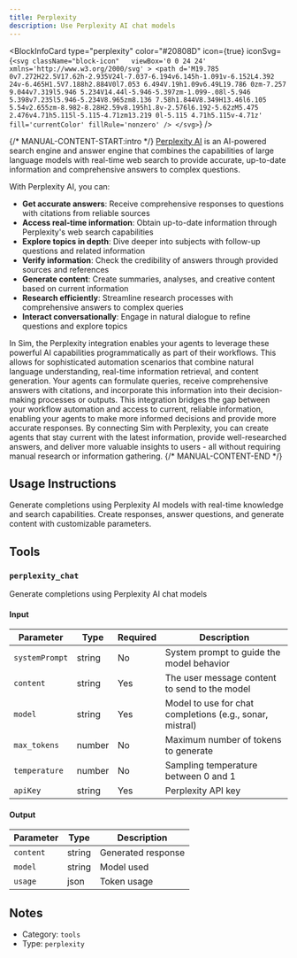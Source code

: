 ```yaml
---
title: Perplexity
description: Use Perplexity AI chat models
---
```



<BlockInfoCard 
  type="perplexity"
  color="#20808D"
  icon={true}
  iconSvg={`<svg className="block-icon"   viewBox='0 0 24 24' xmlns='http://www.w3.org/2000/svg' >
      <path
        d='M19.785 0v7.272H22.5V17.62h-2.935V24l-7.037-6.194v6.145h-1.091v-6.152L4.392 24v-6.465H1.5V7.188h2.884V0l7.053 6.494V.19h1.09v6.49L19.786 0zm-7.257 9.044v7.319l5.946 5.234V14.44l-5.946-5.397zm-1.099-.08l-5.946 5.398v7.235l5.946-5.234V8.965zm8.136 7.58h1.844V8.349H13.46l6.105 5.54v2.655zm-8.982-8.28H2.59v8.195h1.8v-2.576l6.192-5.62zM5.475 2.476v4.71h5.115l-5.115-4.71zm13.219 0l-5.115 4.71h5.115v-4.71z'
        fill='currentColor'
        fillRule='nonzero'
      />
    </svg>`}
/>

{/* MANUAL-CONTENT-START:intro */}
[Perplexity AI](https://www.perplexity.ai) is an AI-powered search engine and answer engine that combines the capabilities of large language models with real-time web search to provide accurate, up-to-date information and comprehensive answers to complex questions.

With Perplexity AI, you can:

- **Get accurate answers**: Receive comprehensive responses to questions with citations from reliable sources
- **Access real-time information**: Obtain up-to-date information through Perplexity's web search capabilities
- **Explore topics in depth**: Dive deeper into subjects with follow-up questions and related information
- **Verify information**: Check the credibility of answers through provided sources and references
- **Generate content**: Create summaries, analyses, and creative content based on current information
- **Research efficiently**: Streamline research processes with comprehensive answers to complex queries
- **Interact conversationally**: Engage in natural dialogue to refine questions and explore topics

In Sim, the Perplexity integration enables your agents to leverage these powerful AI capabilities programmatically as part of their workflows. This allows for sophisticated automation scenarios that combine natural language understanding, real-time information retrieval, and content generation. Your agents can formulate queries, receive comprehensive answers with citations, and incorporate this information into their decision-making processes or outputs. This integration bridges the gap between your workflow automation and access to current, reliable information, enabling your agents to make more informed decisions and provide more accurate responses. By connecting Sim with Perplexity, you can create agents that stay current with the latest information, provide well-researched answers, and deliver more valuable insights to users - all without requiring manual research or information gathering.
{/* MANUAL-CONTENT-END */}


## Usage Instructions

Generate completions using Perplexity AI models with real-time knowledge and search capabilities. Create responses, answer questions, and generate content with customizable parameters.



## Tools

### `perplexity_chat`

Generate completions using Perplexity AI chat models

#### Input

| Parameter | Type | Required | Description |
| --------- | ---- | -------- | ----------- |
| `systemPrompt` | string | No | System prompt to guide the model behavior |
| `content` | string | Yes | The user message content to send to the model |
| `model` | string | Yes | Model to use for chat completions \(e.g., sonar, mistral\) |
| `max_tokens` | number | No | Maximum number of tokens to generate |
| `temperature` | number | No | Sampling temperature between 0 and 1 |
| `apiKey` | string | Yes | Perplexity API key |

#### Output

| Parameter | Type | Description |
| --------- | ---- | ----------- |
| `content` | string | Generated response |
| `model` | string | Model used |
| `usage` | json | Token usage |



## Notes

- Category: `tools`
- Type: `perplexity`
